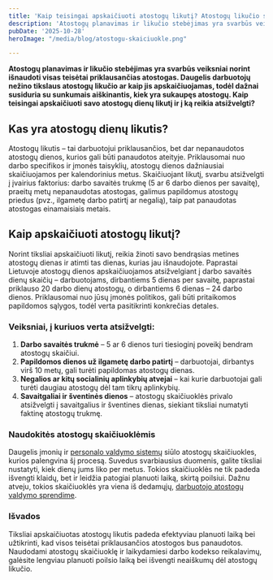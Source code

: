 ```yaml
---
title: 'Kaip teisingai apskaičiuoti atostogų likutį? Atostogų likučio skaičiuoklė.'
description: 'Atostogų planavimas ir likučio stebėjimas yra svarbūs veiksniai norint išnaudoti visas teisėtai priklausančias atostogas.'
pubDate: '2025-10-28'
heroImage: "/media/blog/atostogu-skaiciuokle.png" 

---
```



<Calculator/>

<strong>Atostogų planavimas ir likučio stebėjimas yra svarbūs veiksniai norint išnaudoti visas teisėtai priklausančias atostogas. Daugelis darbuotojų nežino tikslaus atostogų likučio ar kaip jis apskaičiuojamas, todėl dažnai susiduria su sunkumais aiškinantis, kiek yra sukaupęs atostogų. Kaip teisingai apskaičiuoti savo atostogų dienų likutį ir į ką reikia atsižvelgti?</strong>
<h2>Kas yra atostogų dienų likutis?</h2>
Atostogų likutis – tai darbuotojui priklausančios, bet dar nepanaudotos atostogų dienos, kurios gali būti panaudotos ateityje. Priklausomai nuo darbo specifikos ir įmonės taisyklių, atostogų dienos dažniausiai skaičiuojamos per kalendorinius metus. Skaičiuojant likutį, svarbu atsižvelgti į įvairius faktorius: darbo savaitės trukmę (5 ar 6 darbo dienos per savaitę), praeitų metų nepanaudotas atostogas, galimus papildomus atostogų priedus (pvz., ilgametę darbo patirtį ar negalią), taip pat panaudotas atostogas einamaisiais metais.
<h2>Kaip apskaičiuoti atostogų likutį?</h2>
Norint tiksliai apskaičiuoti likutį, reikia žinoti savo bendrąsias metines atostogų dienas ir atimti tas dienas, kurias jau išnaudojote. Paprastai Lietuvoje atostogų dienos apskaičiuojamos atsižvelgiant į darbo savaitės dienų skaičių – darbuotojams, dirbantiems 5 dienas per savaitę, paprastai priklauso 20 darbo dienų atostogų, o dirbantiems 6 dienas – 24 darbo dienos. Priklausomai nuo jūsų įmonės politikos, gali būti pritaikomos papildomos sąlygos, todėl verta pasitikrinti konkrečias detales.
<h3>Veiksniai, į kuriuos verta atsižvelgti:</h3>
<ol>
 	<li><strong>Darbo savaitės trukmė</strong> – 5 ar 6 dienos turi tiesioginį poveikį bendram atostogų skaičiui.</li>
 	<li><strong>Papildomos dienos už ilgametę darbo patirtį</strong> – darbuotojai, dirbantys virš 10 metų, gali turėti papildomas atostogų dienas.</li>
 	<li><strong>Negalios ar kitų socialinių aplinkybių atvejai</strong> – kai kurie darbuotojai gali turėti daugiau atostogų dėl tam tikrų aplinkybių.</li>
 	<li><strong>Savaitgaliai ir šventinės dienos</strong> – atostogų skaičiuoklės privalo atsižvelgti į savaitgalius ir šventines dienas, siekiant tiksliai numatyti faktinę atostogų trukmę.</li>
</ol>
<h3>Naudokitės atostogų skaičiuoklėmis</h3>
Daugelis įmonių ir <a href="https://vecticum.lt/personalo-valdymo-sprendimu-planai/"><span style="text-decoration: underline;">personalo valdymo sistemų</span></a> siūlo atostogų skaičiuokles, kurios palengvina šį procesą. Suvedus svarbiausius duomenis, galite tiksliai nustatyti, kiek dienų jums liko per metus. Tokios skaičiuoklės ne tik padeda išvengti klaidų, bet ir leidžia patogiai planuoti laiką, skirtą poilsiui. Dažnu atveju, tokios skaičiuoklės yra viena iš dedamųjų, <a href="https://vecticum.lt/atostogu-valdymas/">darbuotojo atostogų valdymo sprendime</a>.
<h3>Išvados</h3>
Tiksliai apskaičiuotas atostogų likutis padeda efektyviau planuoti laiką bei užtikrinti, kad visos teisėtai priklausančios atostogos bus panaudotos. Naudodami atostogų skaičiuoklę ir laikydamiesi darbo kodekso reikalavimų, galėsite lengviau planuoti poilsio laiką bei išvengti neaiškumų dėl atostogų likučio.